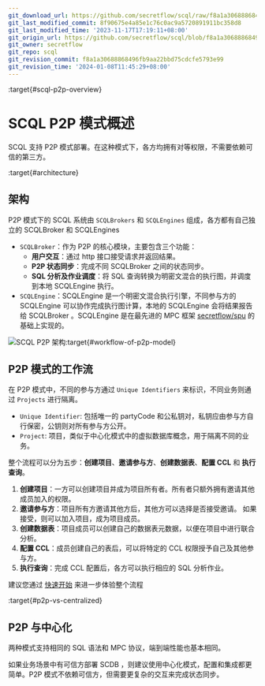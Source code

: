 ```yaml
---
git_download_url: https://github.com/secretflow/scql/raw/f8a1a30688868496fb9aa22bbd75cdcfe5793e99/docs/topics/system/intro-p2p.rst
git_last_modified_commit: 8f90675e4a85e1c76c0ac9a5720891911bc358d8
git_last_modified_time: '2023-11-17T17:19:11+08:00'
git_origin_url: https://github.com/secretflow/scql/blob/f8a1a30688868496fb9aa22bbd75cdcfe5793e99/docs/topics/system/intro-p2p.rst
git_owner: secretflow
git_repo: scql
git_revision_commit: f8a1a30688868496fb9aa22bbd75cdcfe5793e99
git_revision_time: '2024-01-08T11:45:29+08:00'
---
```


:target{#scql-p2p-overview}

# SCQL P2P 模式概述

SCQL 支持 P2P 模式部署。在这种模式下，各方均拥有对等权限，不需要依赖可信的第三方。

:target{#architecture}

## 架构

P2P 模式下的 SCQL 系统由 `SCQLBrokers` 和 `SCQLEngines` 组成，各方都有自己独立的 SCQLBroker 和 SCQLEngines

- `SCQLBroker`：作为 P2P 的核心模块，主要包含三个功能：
  - <strong>用户交互</strong>：通过 http 接口接受请求并返回结果。
  - <strong>P2P 状态同步</strong>：完成不同 SCQLBroker 之间的状态同步。
  - <strong>SQL 分析及作业调度</strong>：将 SQL 查询转换为明密文混合的执行图，并调度到本地 SCQLEngine 执行。
- `SCQLEngine`：SCQLEngine 是一个明密文混合执行引擎，不同参与方的 SCQLEngine 可以协作完成执行图计算，本地的 SCQLEngine 会将结果报告给 SCQLBroker 。SCQLEngine 是在最先进的 MPC 框架 [secretflow/spu](https://github.com/secretflow/spu) 的基础上实现的。

![SCQL P2P 架构](../../_assets/scql_p2p_architecture.png):target{#workflow-of-p2p-model}

## P2P 模式的工作流

在 P2P 模式中，不同的参与方通过 `Unique Identifiers` 来标识，不同业务则通过 `Projects` 进行隔离。

- `Unique Identifier`: 包括唯一的 partyCode 和公私钥对，私钥应由参与方自行保密，公钥则对所有参与方公开。
- `Project`: 项目，类似于中心化模式中的虚拟数据库概念，用于隔离不同的业务。

整个流程可以分为五步：<strong>创建项目</strong>、<strong>邀请参与方</strong>、<strong>创建数据表</strong>、<strong>配置 CCL</strong> 和 <strong>执行查询</strong>。

1. <strong>创建项目</strong>：一方可以创建项目并成为项目所有者。所有者只额外拥有邀请其他成员加入的权限。
2. <strong>邀请参与方</strong>：项目所有方邀请其他方后，其他方可以选择是否接受邀请。 如果接受，则可以加入项目，成为项目成员。
3. <strong>创建数据表</strong>：项目成员可以创建自己的数据表元数据，以便在项目中进行联合分析。
4. <strong>配置 CCL</strong>：成员创建自己的表后，可以将特定的 CCL 权限授予自己及其他参与方。
5. <strong>执行查询</strong>：完成 CCL 配置后，各方可以执行相应的 SQL 分析作业。

建议您通过 [快速开始](../../intro/p2p-tutorial.mdx) 来进一步体验整个流程

:target{#p2p-vs-centralized}

## P2P 与中心化

两种模式支持相同的 SQL 语法和 MPC 协议，端到端性能也基本相同。

如果业务场景中有可信方部署 SCDB ，则建议使用中心化模式，配置和集成都更简单。P2P 模式不依赖可信方，但需要更复杂的交互来完成状态同步。
